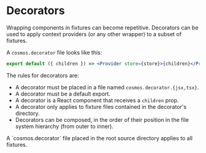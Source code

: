 
# Decorators

Wrapping components in fixtures can become repetitive. Decorators can be used to apply context providers (or any other wrapper) to a subset of fixtures.

A `cosmos.decorator` file looks like this:

```jsx filename="cosmos.decorator.js"
export default ({ children }) => <Provider store={store}>{children}</Provider>;
```

The rules for decorators are:

- A decorator must be placed in a file named `cosmos.decorator.{jsx,tsx}`.
- A decorator must be a default export.
- A decorator is a React component that receives a `children` prop.
- A decorator only applies to fixture files contained in the decorator's
  directory.
- Decorators can be composed, in the order of their position in the
  file system hierarchy (from outer to inner).

<Callout type="info">
  A `cosmos.decorator` file placed in the root source directory applies to all
  fixtures.
</Callout>
